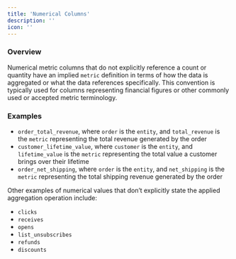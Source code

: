 ```yaml
---
title: 'Numerical Columns'
description: ''
icon: ''
---
```


### Overview

Numerical metric columns that do not explicitly reference a count or quantity have an implied  `metric` definition in 
terms of how the data is aggregated or what the data references specifically. This convention is typically used for columns 
representing financial figures or other commonly used or accepted metric terminology.

### Examples

- `order_total_revenue`, where `order` is the `entity`, and `total_revenue` is the `metric` representing the total revenue generated by the order
- `customer_lifetime_value`, where `customer` is the `entity`, and `lifetime_value` is 
the `metric` representing the total value a customer brings over their lifetime
- `order_net_shipping`, where `order` is the `entity`, and `net_shipping` is the `metric` representing the total shipping revenue generated by 
the order

Other examples of numerical values that don’t explicitly state the applied aggregation operation include:

- `clicks`
- `receives`
- `opens`
- `list_unsubscribes`
- `refunds`
- `discounts`